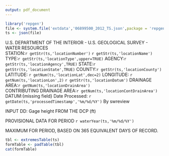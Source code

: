 ```yaml
---
output: pdf_document
---
```


```r
library('repgen')
file <- system.file('extdata','06899500_2012_TS.json',package = 'repgen')
ts <- json(file)
```
U.S. DEPARTMENT OF THE INTERIOR - U.S. GEOLOGICAL SURVEY - WATER RESOURCES  
STATION:`r getStr(ts,'locationNumber')` `r getStr(ts,'locationName')` TYPE:`r getStr(ts,'locationType',upper=TRUE)` AGENCY:`r getStr(ts,'locationAgency',TRUE)` STATE:`r getStr(ts,'locationState',TRUE)` COUNTY:`r getStr(ts,'locationCounty')`  
LATITUDE: `r getNum(ts,'locationLat',dec=2)` LONGITUDE: `r getNum(ts,'locationLon',2)` `r getStr(ts,'locationDatum')` DRAINAGE AREA:`r getNum(ts,'locationDrainArea')`  
CONTRIBUTING DRAINAGE AREA:`r getNum(ts,'locationContDrainArea')` DATUM:{missing field}
 Date Processed: `r getDate(ts,'processedTimestamp','%m/%d/%Y')` By swreview  
   
 INPUT DD: Gage height FROM THE DCP (ft)
   
 PROVISIONAL DATA FOR PERIOD `r waterYear(ts,'%m/%d/%Y')`
   
 MAXIMUM FOR PERIOD, BASED ON 365 EQUIVALENT DAYS OF RECORD.  
   
```r
tbl <- extremesTable(ts)
formTable <- padTable(tbl)
cat(formTable)
```

